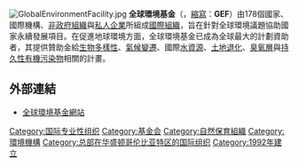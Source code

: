 {{Infobox organization
|name = 全球環境基金<br>Global Environment Facility
|logo = GEF logo.png
|logo_size = 200
|key_people = Dr. Naoko Ishii（主席兼執行長）
|founded_date = 1992年10月
|location = {{USA}}[[華盛頓哥倫比亞特區|華盛頓哥倫比亞特區]]
|area_served = {{flag|World}}
|type = [[基金會|基金會]]（[[非營利組織|非營利組織]]）
|focus = [[環境保護|環境保護]]
|Non-profit_slogan =  ''投資我們的星球''
|homepage = {{Official website|http://www.thegef.org}}
}}
[[File:GlobalEnvironmentFacility.jpg|thumb]]
'''全球環境基金'''（{{lang-en|'''G'''lobal '''E'''nvironment '''F'''acility}}，[[縮寫|縮寫]]：'''GEF'''）由178個國家、國際機構、[[非政府組織|非政府組織]]與[[私人企業|私人企業]]所組成[[國際組織|國際組織]]，旨在針對全球環境議題協助國家永續發展項目。在促進地球環境方面，全球環境基金已成為全球最大的計劃資助者，其提供贊助金給[[生物多樣性|生物多樣性]]、[[氣候變遷|氣候變遷]]、國際[[水資源|水資源]]、[[土地退化|土地退化]]、[[臭氧層|臭氧層]]與[[持久性有機污染物|持久性有機污染物]]相關的計畫。

== 外部連結 ==
*[http://www.thegef.org 全球環境基金網站]{{Wayback|url=http://www.thegef.org/ |date=20180202042529 }} 

{{Authority control}}
[[Category:国际专业性组织|Category:国际专业性组织]]
[[Category:基金会|Category:基金会]]
[[Category:自然保育組織|Category:自然保育組織]]
[[Category:環境機構|Category:環境機構]]
[[Category:总部在华盛顿哥伦比亚特区的国际组织|Category:总部在华盛顿哥伦比亚特区的国际组织]]
[[Category:1992年建立|Category:1992年建立]]